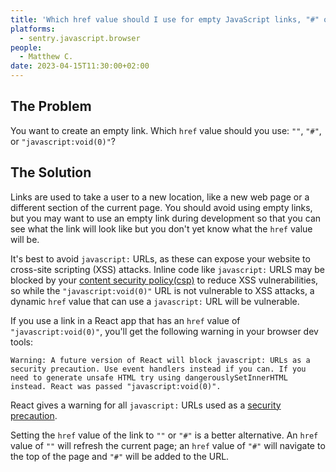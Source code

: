```yaml
---
title: 'Which href value should I use for empty JavaScript links, "#" or "javascript:void(0)"?'
platforms:
  - sentry.javascript.browser
people:
  - Matthew C.
date: 2023-04-15T11:30:00+02:00
---
```


## The Problem

You want to create an empty link. Which `href` value should you use: `""`, `"#"`, or `"javascript:void(0)"`?

## The Solution

Links are used to take a user to a new location, like a new web page or a different section of the current page. You should avoid using empty links, but you may want to use an empty link during development so that you can see what the link will look like but you don't yet know what the `href` value will be.

It's best to avoid `javascript:` URLs, as these can expose your website to cross-site scripting (XSS) attacks. Inline code like `javascript:` URLS may be blocked by your [content security policy(csp)](https://web.dev/csp/) to reduce XSS vulnerabilities, so while the `"javascript:void(0)"` URL is not vulnerable to XSS attacks, a dynamic `href` value that can use a `javascript:` URL will be vulnerable.

If you use a link in a React app that has an `href` value of `"javascript:void(0)"`, you'll get the following warning in your browser dev tools:

```
Warning: A future version of React will block javascript: URLs as a security precaution. Use event handlers instead if you can. If you need to generate unsafe HTML try using dangerouslySetInnerHTML instead. React was passed "javascript:void(0)".
```

React gives a warning for all `javascript:` URLs used as a [security precaution](https://github.com/facebook/react/issues/16382).

Setting the `href` value of the link to `""` or `"#"` is a better alternative. An `href` value of `""` will refresh the current page; an `href` value of `"#"` will navigate to the top of the page and `"#"` will be added to the URL.
